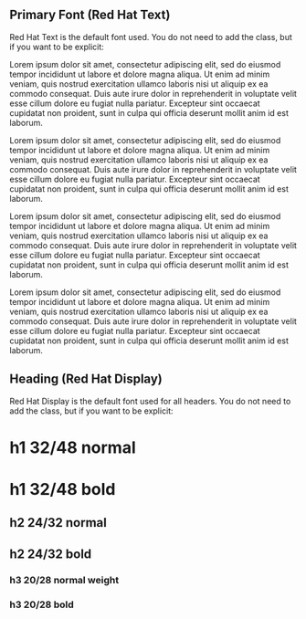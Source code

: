 
<Meta title="Classes/Typography" />

## Primary Font (Red Hat Text)

Red Hat Text is the default font used. You do not need to add the class, but if
you want to be explicit:

<Canvas>
  <Story name="Primary (Red Hat Text)">
    <main className="space-y-4">
      <section className="font-normal">
        <p>
          Lorem ipsum dolor sit amet, consectetur adipiscing elit, sed do
          eiusmod tempor incididunt ut labore et dolore magna aliqua. Ut enim ad
          minim veniam, quis nostrud exercitation ullamco laboris nisi ut
          aliquip ex ea commodo consequat. Duis aute irure dolor in
          reprehenderit in voluptate velit esse cillum dolore eu fugiat nulla
          pariatur. Excepteur sint occaecat cupidatat non proident, sunt in
          culpa qui officia deserunt mollit anim id est laborum.
        </p>
      </section>
      <section className="font-medium">
        <p>
          Lorem ipsum dolor sit amet, consectetur adipiscing elit, sed do
          eiusmod tempor incididunt ut labore et dolore magna aliqua. Ut enim ad
          minim veniam, quis nostrud exercitation ullamco laboris nisi ut
          aliquip ex ea commodo consequat. Duis aute irure dolor in
          reprehenderit in voluptate velit esse cillum dolore eu fugiat nulla
          pariatur. Excepteur sint occaecat cupidatat non proident, sunt in
          culpa qui officia deserunt mollit anim id est laborum.
        </p>
      </section>
      <section className="font-semibold">
        <p>
          Lorem ipsum dolor sit amet, consectetur adipiscing elit, sed do
          eiusmod tempor incididunt ut labore et dolore magna aliqua. Ut enim ad
          minim veniam, quis nostrud exercitation ullamco laboris nisi ut
          aliquip ex ea commodo consequat. Duis aute irure dolor in
          reprehenderit in voluptate velit esse cillum dolore eu fugiat nulla
          pariatur. Excepteur sint occaecat cupidatat non proident, sunt in
          culpa qui officia deserunt mollit anim id est laborum.
        </p>
      </section>
      <section className="font-bold">
        <p>
          Lorem ipsum dolor sit amet, consectetur adipiscing elit, sed do
          eiusmod tempor incididunt ut labore et dolore magna aliqua. Ut enim ad
          minim veniam, quis nostrud exercitation ullamco laboris nisi ut
          aliquip ex ea commodo consequat. Duis aute irure dolor in
          reprehenderit in voluptate velit esse cillum dolore eu fugiat nulla
          pariatur. Excepteur sint occaecat cupidatat non proident, sunt in
          culpa qui officia deserunt mollit anim id est laborum.
        </p>
      </section>
    </main>
  </Story>
</Canvas>

## Heading (Red Hat Display)

Red Hat Display is the default font used for all headers. You do not need to add
the class, but if you want to be explicit:

<Canvas>
  <Story name="Heading (Red Hat Display)">
    <main className="space-y-4">
      <h1>h1 32/48 normal</h1>
      <h1 className="font-bold">h1 32/48 bold</h1>
      <h2>h2 24/32 normal</h2>
      <h2 className="font-bold">h2 24/32 bold</h2>
      <h3>h3 20/28 normal weight</h3>
      <h3 className="font-bold">h3 20/28 bold</h3>
    </main>
  </Story>
</Canvas>
